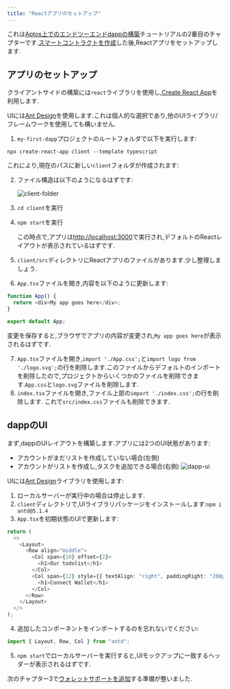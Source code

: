 ```yaml
---
title: "Reactアプリのセットアップ"
---
```








これは[Aptos上でのエンドツーエンドdappの構築](/ja/build/guides/build-e2e-dapp)チュートリアルの2番目のチャプターです.[スマートコントラクトを作成](/ja/build/guides/build-e2e-dapp/1-create-smart-contract)した後,Reactアプリをセットアップします.

## アプリのセットアップ

クライアントサイドの構築には`react`ライブラリを使用し,[Create React App](https://create-react-app.dev/docs/getting-started#creating-an-app)を利用します.

UIには[Ant Design](https://ant.design/)を使用します.これは個人的な選択であり,他のUIライブラリ/フレームワークを使用しても構いません.

1. `my-first-dapp`プロジェクトのルートフォルダで以下を実行します:

```shellscript filename="Terminal"
npx create-react-app client --template typescript
```

これにより,現在のパスに新しい`client`フォルダが作成されます:

2. ファイル構造は以下のようになるはずです:

   ![client-folder](/images/build-e2e-dapp-img-2.png)

3. `cd client`を実行

4. `npm start`を実行

   この時点で,アプリは[http://localhost:3000](http://localhost:3000)で実行され,デフォルトのReactレイアウトが表示されているはずです.

5. `client/src`ディレクトリにReactアプリのファイルがあります.少し整理しましょう.

6. `App.tsx`ファイルを開き,内容を以下のように更新します:

```typescript filename="App.tsx"
function App() {
  return <div>My app goes here</div>;
}

export default App;
```

変更を保存すると,ブラウザでアプリの内容が変更され,`My app goes here`が表示されるはずです.

7. `App.tsx`ファイルを開き,`import './App.css';`と`import logo from './logo.svg';`の行を削除します.このファイルからデフォルトのインポートを削除したので,プロジェクトからいくつかのファイルを削除できます.`App.css`と`logo.svg`ファイルを削除します.
8. `index.tsx`ファイルを開き,ファイル上部の`import './index.css';`の行を削除します.
   これで`src/index.css`ファイルも削除できます.

## dappのUI

まず,dappのUIレイアウトを構築します.アプリには2つのUI状態があります:

- アカウントがまだリストを作成していない場合(左側)
- アカウントがリストを作成し,タスクを追加できる場合(右側)
  ![dapp-ui](/images/build-e2e-dapp-img-3.png)

UIには[Ant Design](https://ant.design/)ライブラリを使用します:

1. ローカルサーバーが実行中の場合は停止します.
2. `client`ディレクトリで,UIライブラリパッケージをインストールします:`npm i antd@5.1.4`
3. `App.tsx`を初期状態のUIで更新します:

```typescript filename="App.tsx"
return (
  <>
    <Layout>
      <Row align="middle">
        <Col span={10} offset={2}>
          <h1>Our todolist</h1>
        </Col>
        <Col span={12} style={{ textAlign: "right", paddingRight: "200px" }}>
          <h1>Connect Wallet</h1>
        </Col>
      </Row>
    </Layout>
  </>
);
```

4. 追加したコンポーネントをインポートするのを忘れないでください:

```typescript filename="App.tsx"
import { Layout, Row, Col } from "antd";
```

5. `npm start`でローカルサーバーを実行すると,UIモックアップに一致するヘッダーが表示されるはずです.

次のチャプター3で[ウォレットサポートを追加](/ja/build/guides/build-e2e-dapp/3-add-wallet-support)する準備が整いました.
